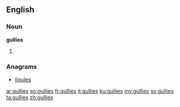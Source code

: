 ==English==

===Noun===
'''gullies'''

# {{plural of|[[gully]]}}

===Anagrams===
* [[ligules#English|ligules]]

[[ar:gullies]]
[[eo:gullies]]
[[fr:gullies]]
[[it:gullies]]
[[ku:gullies]]
[[my:gullies]]
[[sv:gullies]]
[[ta:gullies]]
[[zh:gullies]]